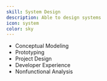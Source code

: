 ```yaml
---
skill: System Design
description: Able to design systems
icon: system
color: sky
---
```


- Conceptual Modeling
- Prototyping
- Project Design
- Developer Experience
- Nonfunctional Analysis